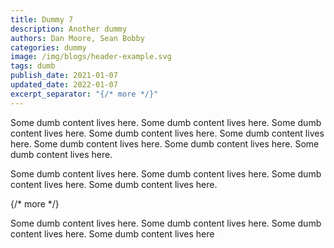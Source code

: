 ```yaml
---
title: Dummy 7
description: Another dummy
authors: Dan Moore, Sean Bobby
categories: dummy
image: /img/blogs/header-example.svg
tags: dumb
publish_date: 2021-01-07
updated_date: 2022-01-07
excerpt_separator: "{/* more */}"
---
```


Some dumb content lives here. Some dumb content lives here. Some dumb content lives here. Some dumb content lives here. Some dumb content lives here. Some dumb content lives here. Some dumb content lives here. Some dumb content lives here.

Some dumb content lives here. Some dumb content lives here. Some dumb content lives here. Some dumb content lives here.

{/* more */}

Some dumb content lives here. Some dumb content lives here. Some dumb content lives here. Some dumb content lives here